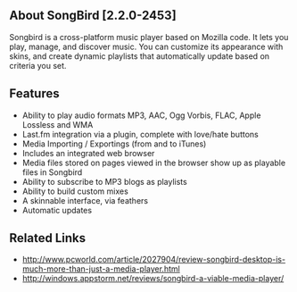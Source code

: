 ==About SongBird [2.2.0-2453]==
Songbird is a cross-platform music player based on Mozilla code. It lets you play, manage, and discover music. You can customize its appearance with skins, and create dynamic playlists that automatically update based on criteria you set.
{{images/SongBird.jpg}}
==Features==
*Ability to play audio formats MP3, AAC, Ogg Vorbis, FLAC, Apple Lossless and WMA
*Last.fm integration via a plugin, complete with love/hate buttons
*Media Importing / Exportings (from and to iTunes)
*Includes an integrated web browser
*Media files stored on pages viewed in the browser show up as playable files in Songbird
*Ability to subscribe to MP3 blogs as playlists
*Ability to build custom mixes
*A skinnable interface, via feathers
*Automatic updates
==Related Links==
*http://www.pcworld.com/article/2027904/review-songbird-desktop-is-much-more-than-just-a-media-player.html
*http://windows.appstorm.net/reviews/songbird-a-viable-media-player/
